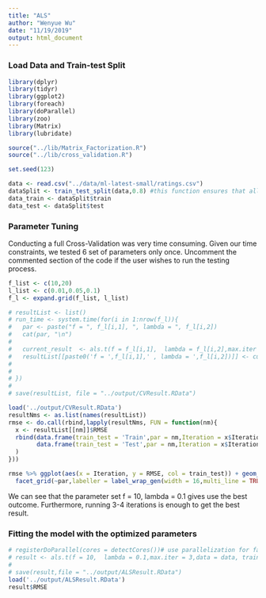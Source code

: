 ```yaml
---
title: "ALS"
author: "Wenyue Wu"
date: "11/19/2019"
output: html_document
---
```


### Load Data and Train-test Split

```r

library(dplyr)
library(tidyr)
library(ggplot2)
library(foreach)
library(doParallel)
library(zoo)
library(Matrix)
library(lubridate)

source("../lib/Matrix_Factorization.R")
source("../lib/cross_validation.R")

set.seed(123)

data <- read.csv("../data/ml-latest-small/ratings.csv")
dataSplit <- train_test_split(data,0.8) #this function ensures that all users and movies are in the training set.
data_train <- dataSplit$train
data_test <- dataSplit$test

```

### Parameter Tuning

Conducting a full Cross-Validation was very time consuming. Given our time constraints, we tested 6 set of parameters only once. Uncomment the commented section of the code if the user wishes to run the testing process.

```r

f_list <- c(10,20)
l_list <- c(0.01,0.05,0.1)
f_l <- expand.grid(f_list, l_list)

# resultList <- list()
# run_time <- system.time(for(i in 1:nrow(f_l)){
#   par <- paste("f = ", f_l[i,1], ", lambda = ", f_l[i,2])
#   cat(par, "\n")
#   
#   current_result  <- als.t(f = f_l[i,1],  lambda = f_l[i,2],max.iter = 10,data = data, train = data_train, test = data_test)
#   resultList[[paste0('f = ',f_l[i,1],' , lambda = ',f_l[i,2])]] <- current_result
#   
#   
# })
# 
# save(resultList, file = "../output/CVResult.RData")

load('../output/CVResult.RData')
resultNms <- as.list(names(resultList))
rmse <- do.call(rbind,lapply(resultNms, FUN = function(nm){
  x <- resultList[[nm]]$RMSE
  rbind(data.frame(train_test = 'Train',par = nm,Iteration = x$Iteration,RMSE = x$Train.Q.Update,check.names = F),
        data.frame(train_test = 'Test',par = nm,Iteration = x$Iteration,RMSE = x$Test.Q.Update,check.names = F)
  )
}))

rmse %>% ggplot(aes(x = Iteration, y = RMSE, col = train_test)) + geom_point() + 
  facet_grid(~par,labeller = label_wrap_gen(width = 16,multi_line = TRUE)) + scale_x_continuous(breaks = c(0,5,10),labels = c('0','5','10'))


```
  
We can see that the parameter set f = 10, lambda = 0.1 gives use the best outcome. Furthermore, running 3-4 iterations is enough to get the best result.

### Fitting the model with the optimized parameters

```r
# registerDoParallel(cores = detectCores())# use parallelization for faster procesing
# result <- als.t(f = 10,  lambda = 0.1,max.iter = 3,data = data, train = data_train, test = data_test)
# 
# save(result,file = "../output/ALSResult.RData")
load('../output/ALSResult.RData')
result$RMSE

```

